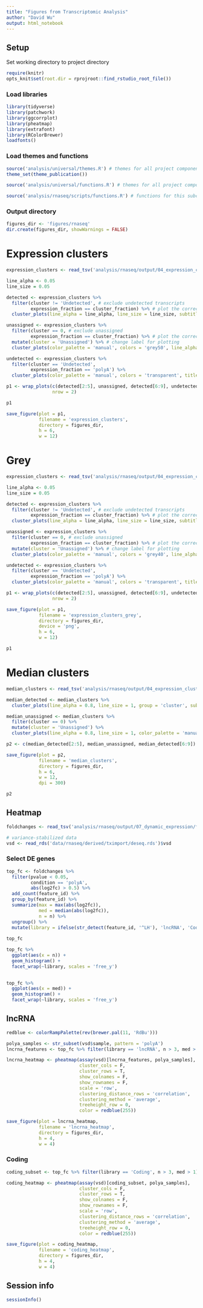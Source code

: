 ```yaml
---
title: "Figures from Transcriptomic Analysis"
author: "David Wu"
output: html_notebook
---
```


## Setup 
Set working directory to project directory
```r
require(knitr)
opts_knit$set(root.dir = rprojroot::find_rstudio_root_file())
```

### Load libraries
```r
library(tidyverse)
library(patchwork)
library(ggcorrplot)
library(pheatmap)
library(extrafont)
library(RColorBrewer)
loadfonts()
```

### Load themes and functions
```r
source('analysis/universal/themes.R') # themes for all project components
theme_set(theme_publication())

source('analysis/universal/functions.R') # themes for all project components

source('analysis/rnaseq/scripts/functions.R') # functions for this subcomponent
```

### Output directory
```r
figures_dir <- 'figures/rnaseq'
dir.create(figures_dir, showWarnings = FALSE)
```



# Expression clusters
```r
expression_clusters <- read_tsv('analysis/rnaseq/output/04_expression_clusters/expression_clusters.tsv.gz')

line_alpha <- 0.05
line_size = 0.05

detected <- expression_clusters %>% 
  filter(cluster != 'Undetected', # exclude undetected transcripts
         expression_fraction == cluster_fraction) %>% # plot the correct fraction (total or polya) for each feature
  cluster_plots(line_alpha = line_alpha, line_size = line_size, subtitle = TRUE) 

unassigned <- expression_clusters %>% 
  filter(cluster == 0, # exclude unassigned
         expression_fraction == cluster_fraction) %>% # plot the correct fraction (total or polya) for each feature
  mutate(cluster = 'Unassigned') %>% # change label for plotting
  cluster_plots(color_palette = 'manual', colors = 'grey50', line_alpha = line_alpha, line_size = line_size, subtitle = TRUE, title_prefix = '', exclude = FALSE) 

undetected <- expression_clusters %>% 
  filter(cluster == 'Undetected', 
         expression_fraction == 'polyA') %>% 
  cluster_plots(color_palette = 'manual', colors = 'transparent', title_prefix = '', exclude = FALSE, subtitle = TRUE)

p1 <- wrap_plots(c(detected[2:5], unassigned, detected[6:9], undetected),
                 nrow = 2)

p1

save_figure(plot = p1,
            filename = 'expression_clusters',
            directory = figures_dir,
            h = 6, 
            w = 12)
```
# Grey
```r
expression_clusters <- read_tsv('analysis/rnaseq/output/04_expression_clusters/expression_clusters.tsv.gz')

line_alpha <- 0.05
line_size = 0.05

detected <- expression_clusters %>% 
  filter(cluster != 'Undetected', # exclude undetected transcripts
         expression_fraction == cluster_fraction) %>% # plot the correct fraction (total or polya) for each feature
  cluster_plots(line_alpha = line_alpha, line_size = line_size, subtitle = TRUE, hide_axis = TRUE, color_palette = 'manual', colors = rep('grey90', 10)) 

unassigned <- expression_clusters %>% 
  filter(cluster == 0, # exclude unassigned
         expression_fraction == cluster_fraction) %>% # plot the correct fraction (total or polya) for each feature
  mutate(cluster = 'Unassigned') %>% # change label for plotting
  cluster_plots(color_palette = 'manual', colors = 'grey40', line_alpha = line_alpha, line_size = line_size, subtitle = TRUE, hide_axis = TRUE, title_prefix = '', exclude = FALSE) 

undetected <- expression_clusters %>% 
  filter(cluster == 'Undetected', 
         expression_fraction == 'polyA') %>% 
  cluster_plots(color_palette = 'manual', colors = 'transparent', title_prefix = '', exclude = FALSE, subtitle = TRUE, hide_axis = TRUE)

p1 <- wrap_plots(c(detected[2:5], unassigned, detected[6:9], undetected),
                 nrow = 2)

save_figure(plot = p1,
            filename = 'expression_clusters_grey',
            directory = figures_dir,
            device = 'png',
            h = 6, 
            w = 12)

p1
```
# Median clusters
```r
median_clusters <- read_tsv('analysis/rnaseq/output/04_expression_clusters/all_medians.tsv')

median_detected <- median_clusters %>% 
  cluster_plots(line_alpha = 0.8, line_size = 1, group = 'cluster', subtitle = TRUE) 

median_unassigned <- median_clusters %>% 
  filter(cluster == 0) %>% 
  mutate(cluster = 'Unassigned') %>% 
  cluster_plots(line_alpha = 0.8, line_size = 1, color_palette = 'manual', colors = 'grey', group = 'cluster', subtitle = TRUE, exclude = FALSE, title_prefix = '') 

p2 <- c(median_detected[2:5], median_unassigned, median_detected[6:9]) %>% wrap_plots(nrow = 2)

save_figure(plot = p2,
            filename = 'median_clusters',
            directory = figures_dir,
            h = 6, 
            w = 12,
            dpi = 300)

p2
```

## Heatmap
```r
foldchanges <- read_tsv('analysis/rnaseq/output/07_dynamic_expression/foldchanges_long.tsv.gz')

# variance-stabilized data
vsd <- read_rds('data/rnaseq/derived/tximport/deseq.rds')$vsd
```
### Select DE genes
```r
top_fc <- foldchanges %>% 
  filter(pvalue < 0.05,
         condition == 'polyA',
         abs(log2fc) > 0.5) %>% 
  add_count(feature_id) %>% 
  group_by(feature_id) %>% 
  summarize(max = max(abs(log2fc)),
            med = median(abs(log2fc)),
            n = n) %>% 
  ungroup() %>% 
  mutate(library = ifelse(str_detect(feature_id, '^LH'), 'lncRNA', 'Coding'))
  
top_fc
```
```r
top_fc %>% 
  ggplot(aes(x = n)) +
  geom_histogram() +
  facet_wrap(~library, scales = 'free_y')
  
```
```r
top_fc %>% 
  ggplot(aes(x = med)) +
  geom_histogram() +
  facet_wrap(~library, scales = 'free_y')
```

## lncRNA
```r

redblue <- colorRampPalette(rev(brewer.pal(11, 'RdBu')))

polya_samples <- str_subset(vsd$sample, pattern = 'polyA')
lncrna_features <- top_fc %>% filter(library == 'lncRNA', n > 3, med > 1) %>% pull(feature_id) %>% unique()

lncrna_heatmap <- pheatmap(assay(vsd)[lncrna_features, polya_samples], 
                           cluster_cols = F,
                           cluster_rows = T,
                           show_colnames = F,
                           show_rownames = F, 
                           scale = 'row',
                           clustering_distance_rows = 'correlation',
                           clustering_method = 'average',
                           treeheight_row = 0,
                           color = redblue(255))

save_figure(plot = lncrna_heatmap,
            filename = 'lncrna_heatmap',
            directory = figures_dir,
            h = 4,
            w = 4)


```

### Coding

```r
coding_subset <- top_fc %>% filter(library == 'Coding', n > 3, med > 1) %>% pull(feature_id) %>% unique()

coding_heatmap <- pheatmap(assay(vsd)[coding_subset, polya_samples], 
                           cluster_cols = F,
                           cluster_rows = T,
                           show_colnames = F,
                           show_rownames = F, 
                           scale = 'row',
                           clustering_distance_rows = 'correlation',
                           clustering_method = 'average',
                           treeheight_row = 0,
                           color = redblue(255))

save_figure(plot = coding_heatmap,
            filename = 'coding_heatmap',
            directory = figures_dir,
            h = 4,
            w = 4)

```

## Session info
```r
sessionInfo()
```


